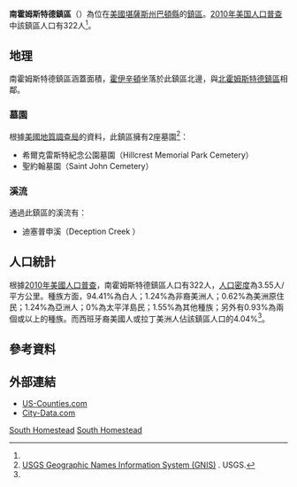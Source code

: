 {{noteTA
|G1=USState
}}
{{Infobox settlement
|official_name = 南霍姆斯特德鎮區
|native_name = South Homestead Township
|settlement_type = 鎮區
|image_map = Map highlighting South Homestead Township, Barton County, Kansas.svg
|map_caption = 南霍姆斯特德鎮區在巴頓縣的位置
|coordinates_display = inline,title
|coordinates_region = US-KS
|subdivision_type = [[世界政區索引|國家]]
|subdivision_name = [[美国|美国]]
|subdivision_type1 = [[美國行政區劃|州]]
|subdivision_name1 = [[堪薩斯州|堪薩斯州]]
|subdivision_type2 = [[堪萨斯州行政区划|縣]]
|subdivision_name2 = [[巴頓縣_(堪薩斯州)|巴頓縣]]
|area_total_km2 = 90.81
|area_land_km2 = 89.69
|area_water_km2 = 1.12
|area_total_sq_mi = 35.06
|area_land_sq_mi = 34.63
|area_water_sq_mi = 0.43
|area_water_percent = 1.23
|population_as_of = [[2010年美国人口普查|2010]]
|population_footnotes = <ref name=census>{{cite web|url=http://www.census.gov/geo/www/gazetteer/gazetteer2010.html|title=2010 Census Gazetteer Files|publisher=[[美国人口调查局|美国人口调查局]]|accessdate=2016-03-03|archive-url=https://web.archive.org/web/20121021075704/http://www.census.gov/geo/www/gazetteer/gazetteer2010.html|archive-date=2012-10-21|dead-url=yes}}</ref>
|population_total = 322
|population_density_km2 = auto
|elevation_footnotes = 
|elevation_m = 551
|elevation_ft = 1808
|latd = 38
|latm = 28
|lats = 42
|latNS = N
|longd = 98
|longm = 45
|longs = 23
|longEW = W
|postal_code_type =
|postal_code = 
|blank_name = [[地名信息系统|GNIS]]
|blank_info = [http://geonames.usgs.gov/pls/gnispublic/f?p=gnispq:3:::NO::P3_FID:0475510 0475510]
|website = 
|footnotes = 
}}

'''南霍姆斯特德鎮區'''（{{lang-en|'''South Homestead Township'''}}）為位在[[美國|美國]][[堪薩斯州|堪薩斯州]][[巴頓縣_(堪薩斯州)|巴頓縣]]的[[行政鎮區|鎮區]]。[[2010年美国人口普查|2010年美国人口普查]]中該鎮區人口有322人<ref name=census/>。

==地理==
南霍姆斯特德鎮區涵蓋面積{{convert|90.81|km2|sqmi}}，[[霍伊辛頓_(堪薩斯州)|霍伊辛頓]]坐落於此鎮區北邊，與[[北霍姆斯特德鎮區_(巴頓縣)|北霍姆斯特德鎮區]]相鄰。

===墓園===
根據[[美國地質調查局|美國地質調查局]]的資料，此鎮區擁有2座墓園<ref>[http://geonames.usgs.gov/domestic/index.html USGS Geographic Names Information System (GNIS)] {{Wayback|url=http://geonames.usgs.gov/domestic/index.html |date=20190428150204 }}. USGS.</ref>：
*希爾克雷斯特紀念公園墓園（Hillcrest Memorial Park Cemetery）
*聖約翰墓園（Saint John Cemetery）

===溪流===
通過此鎮區的溪流有：
*迪塞普申溪（Deception Creek ）

==人口統計==
根據[[2010年美國人口普查|2010年美國人口普查]]，南霍姆斯特德鎮區人口有322人，[[人口密度|人口密度]]為3.55人/平方公里。種族方面，94.41%為白人；1.24%為非裔美洲人；0.62%為美洲原住民；1.24%為亞洲人；0%為太平洋島民；1.55%為其他種族；另外有0.93%為兩個或以上的種族。而西班牙裔美國人或拉丁美洲人佔該鎮區人口的4.04%<ref name=census/>。

==參考資料==
{{reflist}}

==外部連結==
* [https://web.archive.org/web/20080723112151/http://www.us-counties.com/localgov/kansas.html US-Counties.com]
* [http://www.city-data.com/township/South-Homestead-Barton-KS.html City-Data.com] {{Wayback|url=http://www.city-data.com/township/South-Homestead-Barton-KS.html |date=20121021180219 }}

{{巴頓縣 (堪薩斯州)}}

[[Category:巴頓縣鎮區_(堪薩斯州)|South Homestead]]
[[Category:堪薩斯州鎮區|South Homestead]]